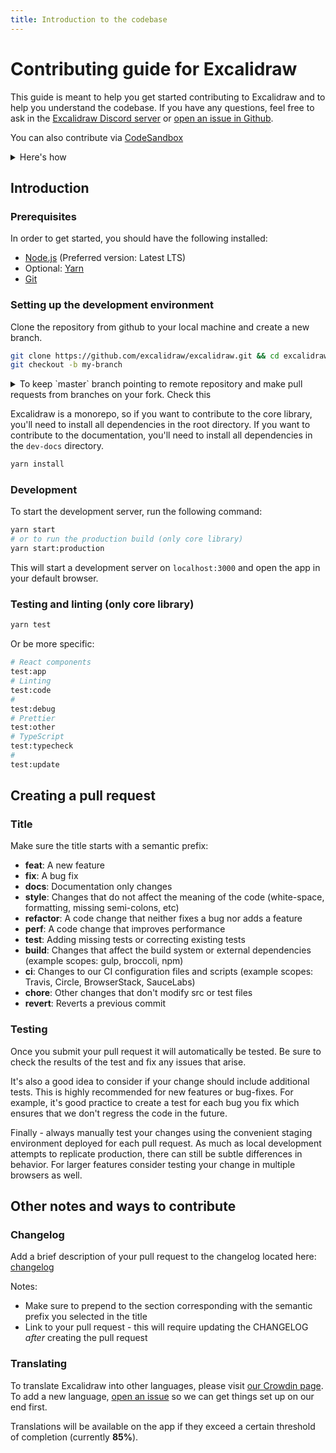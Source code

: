 ```yaml
---
title: Introduction to the codebase
---
```


# Contributing guide for Excalidraw

This guide is meant to help you get started contributing to Excalidraw and to help you understand the codebase. If you have any questions, feel free to ask in the [Excalidraw Discord server](https://discord.gg/UexuTaE) or [open an issue in Github](https://github.com/excalidraw/excalidraw/issues/new).

You can also contribute via [CodeSandbox](https://codesandbox.io/p/github/excalidraw/excalidraw)

<details>
<summary>Here's how</summary>

1. Go to https://codesandbox.io/p/github/excalidraw/excalidraw
2. Connect your GitHub account
3. Go to Git tab on left side
4. Tap on `Fork Sandbox`
5. Write your code
6. Commit and PR automatically

</details>

## Introduction

### Prerequisites

In order to get started, you should have the following installed:

- [Node.js](https://nodejs.org/) (Preferred version: Latest LTS)
- Optional: [Yarn](https://yarnpkg.com/)
- [Git](https://git-scm.com/)

### Setting up the development environment

Clone the repository from github to your local machine and create a new branch.

```bash
git clone https://github.com/excalidraw/excalidraw.git && cd excalidraw
git checkout -b my-branch
```

<details>
<summary>To keep `master` branch pointing to remote repository and make pull requests from branches on your fork. Check this
</summary>
Run the following commands to set up your local repository to track the upstream repository.

```bash
git remote add upstream https://github.com/excalidraw/excalidraw.git
git fetch upstream
git branch --set-upstream-to=upstream/master master
```

</details>

Excalidraw is a monorepo, so if you want to contribute to the core library, you'll need to install all dependencies in the root directory. If you want to contribute to the documentation, you'll need to install all dependencies in the `dev-docs` directory.

```bash
yarn install
```

### Development

To start the development server, run the following command:

```bash
yarn start
# or to run the production build (only core library)
yarn start:production
```

This will start a development server on `localhost:3000` and open the app in your default browser.

### Testing and linting (only core library)

```bash
yarn test
```

Or be more specific:

```bash
# React components
test:app
# Linting
test:code
#
test:debug
# Prettier
test:other
# TypeScript
test:typecheck
#
test:update
```

## Creating a pull request

### Title

Make sure the title starts with a semantic prefix:

- **feat**: A new feature
- **fix**: A bug fix
- **docs**: Documentation only changes
- **style**: Changes that do not affect the meaning of the code (white-space, formatting, missing semi-colons, etc)
- **refactor**: A code change that neither fixes a bug nor adds a feature
- **perf**: A code change that improves performance
- **test**: Adding missing tests or correcting existing tests
- **build**: Changes that affect the build system or external dependencies (example scopes: gulp, broccoli, npm)
- **ci**: Changes to our CI configuration files and scripts (example scopes: Travis, Circle, BrowserStack, SauceLabs)
- **chore**: Other changes that don't modify src or test files
- **revert**: Reverts a previous commit

### Testing

Once you submit your pull request it will automatically be tested. Be sure to check the results of the test and fix any issues that arise.

It's also a good idea to consider if your change should include additional tests. This is highly recommended for new features or bug-fixes. For example, it's good practice to create a test for each bug you fix which ensures that we don't regress the code in the future.

Finally - always manually test your changes using the convenient staging environment deployed for each pull request. As much as local development attempts to replicate production, there can still be subtle differences in behavior. For larger features consider testing your change in multiple browsers as well.

## Other notes and ways to contribute

### Changelog

Add a brief description of your pull request to the changelog located here: [changelog](https://github.com/excalidraw/excalidraw/blob/master/CHANGELOG.md)

Notes:

- Make sure to prepend to the section corresponding with the semantic prefix you selected in the title
- Link to your pull request - this will require updating the CHANGELOG _after_ creating the pull request

### Translating

To translate Excalidraw into other languages, please visit [our Crowdin page](https://crowdin.com/project/excalidraw). To add a new language, [open an issue](https://github.com/excalidraw/excalidraw/issues/new) so we can get things set up on our end first.

Translations will be available on the app if they exceed a certain threshold of completion (currently **85%**).
